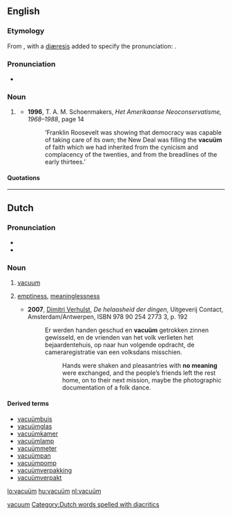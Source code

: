 {{also|vacuum}}

==English==

===Etymology===
From {{term|vacuum}}, with a [[diæresis]] added to specify the pronunciation: {{IPA|/ˈvæ.kjuˌʌm̩̩/}}.

===Pronunciation===
* {{IPA|/ˈvæ.kjuˌʌm̩̩/}}

===Noun===
{{en-noun|vacuä}}

# {{rare|Netherlands|lang=en}} {{alternative spelling of|vacuum#English|vacuum|lang=English}}
#* '''1996''', T. A. M. Schoenmakers, ''Het Amerikaanse Neoconservatisme, 1968–1988'', page 14
#*: ‘Franklin Roosevelt was showing that democracy was capable of taking care of its own; the New Deal was filling the '''vacuüm''' of faith which we had inherited from the cynicism and complacency of the twenties, and from the breadlines of the early thirtees.’

====Quotations====

{{seecites}}

[[Category:English words spelled with diacritics|vacuum]]

----

==Dutch==

{{rfe|lang=Dutch}}

===Pronunciation===
* {{IPA|/ˈva.ky.ym/|lang=nl}}
* {{hyphenation|va|cu|um}}

===Noun===
{{nl-noun2|n|stem=vacu|üms|pl2=a|ümpje}}

# [[vacuum]]
# {{figuratively}} [[emptiness]], [[meaninglessness]]
#* '''2007''', [[w:Dimitri Verhulst|Dimitri Verhulst]], ''De helaasheid der dingen'', Uitgeverij Contact, Amsterdam/Antwerpen, ISBN 978 90 254 2773 3, p. 192
#*: Er werden handen geschud en '''vacuüm''' getrokken zinnen gewisseld, en de vrienden van het volk verlieten het bejaardentehuis, op naar hun volgende opdracht, de cameraregistratie van een volksdans misschien.
#*:: Hands were shaken and pleasantries with '''no meaning''' were exchanged, and the people’s friends left the rest home, on to their next mission, maybe the photographic documentation of a folk dance.

====Derived terms====
* [[vacuümbuis]]
* [[vacuümglas]]
* [[vacuümkamer]]
* [[vacuümlamp]]
* [[vacuümmeter]]
* [[vacuümpan]]
* [[vacuümpomp]]
* [[vacuümverpakking]]
* [[vacuümverpakt]] 

[[Category:Dutch words spelled with diacritics]]

[[lo:vacuüm]]
[[hu:vacuüm]]
[[nl:vacuüm]]